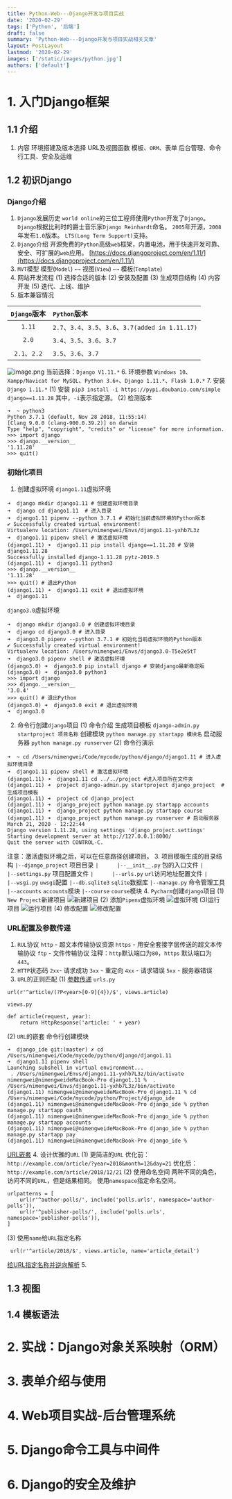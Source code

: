 ```yaml
---
title: Python-Web---Django开发与项目实战
date: '2020-02-29'
tags: ['Python', '后端']
draft: false
summary: 'Python-Web---Django开发与项目实战相关文章'
layout: PostLayout
lastmod: '2020-02-29'
images: ['/static/images/python.jpg']
authors: ['default']
---
```


# 1. 入门Django框架
## 1.1 介绍
1. 内容
环境搭建及版本选择
URL及视图函数
模板、`ORM`、表单
后台管理、命令行工具、安全及运维
## 1.2 初识Django
### Django介绍
1. `Django`发展历史
`world online`的三位工程师使用`Python`开发了`Django`。
`Django`根据比利时的爵士音乐家`Django Reinhardt`命名。
`2005`年开源，`2008`年发布`1.0`版本。
`LTS(Long Term Support)`支持。
2. `Django`介绍
开源免费的`Python`高级`web`框架，内置电池，用于快速开发可靠、安全、可扩展的`web`应用。
[https://docs.djangoproject.com/en/1.11/](https://docs.djangoproject.com/en/1.11/)
3. `MVT`模型
模型(`Model`) `←→` 视图(`View`) `←→` 模板(`Template`)
4. 网站开发流程
(1) 选择合适的版本
(2) 安装及配置
(3) 生成项目结构
(4) 内容开发
(5) 迭代、上线、维护
5. 版本兼容情况

|`Django`版本 | `Python`版本 |
|:--:|:--|
| `1.11` | `2.7`、`3.4`、`3.5`、`3.6`、`3.7(added in 1.11.17)` |
| `2.0` | `3.4`、`3.5`、`3.6`、`3.7` |
| `2.1`、`2.2` | `3.5`、`3.6`、`3.7` |
![image.png](https://upload-images.jianshu.io/upload_images/4989175-19c49dcdc44bc371.png?imageMogr2/auto-orient/strip%7CimageView2/2/w/1240)
当前选择：`Django V1.11.*`
6. 环境参数
`Windows 10`、`Xampp/Navicat for MySQL`、`Python 3.6+`、`Django 1.11.*`、`Flask 1.0.*`
7. 安装`Django 1.11.*`
(1) 安装
`pip3 install -i https://pypi.doubanio.com/simple django==1.11.28`
其中，`-i`表示指定源。
(2) 检测版本
```
➜  ~ python3
Python 3.7.1 (default, Nov 28 2018, 11:55:14) 
[Clang 9.0.0 (clang-900.0.39.2)] on darwin
Type "help", "copyright", "credits" or "license" for more information.
>>> import django
>>> django.__version__
'1.11.28'
>>> quit()
```
### 初始化项目
1. 创建虚拟环境
`django1.11`虚拟环境
```
➜  django mkdir django1.11 # 创建虚拟环境目录
➜  django cd django1.11  # 进入目录
➜  django1.11 pipenv --python 3.7.1 # 初始化当前虚拟环境的Python版本
✔ Successfully created virtual environment!
Virtualenv location: /Users/nimengwei/Envs/django1.11-yxhb7L3z
➜  django1.11 pipenv shell # 激活虚拟环境
(django1.11) ➜  django1.11 pip install django==1.11.28 # 安装django1.11.28
Successfully installed django-1.11.28 pytz-2019.3
(django1.11) ➜  django1.11 python3 
>>> django.__version__
'1.11.28'
>>> quit() # 退出Python
(django1.11) ➜  django1.11 exit # 退出虚拟环境
➜  django1.11 
```
`django3.0`虚拟环境
```
➜  django mkdir django3.0 # 创建虚拟环境目录
➜  django cd django3.0 # 进入目录
➜  django3.0 pipenv --python 3.7.1 # 初始化当前虚拟环境的Python版本
✔ Successfully created virtual environment! 
Virtualenv location: /Users/nimengwei/Envs/django3.0-T5e2e5tT
➜  django3.0 pipenv shell # 激活虚拟环境
(django3.0) ➜  django3.0 pip install django # 安装django最新稳定版
(django3.0) ➜  django3.0 python3
>>> import django
>>> django.__version__
'3.0.4'
>>> quit() # 退出Python
(django3.0) ➜  django3.0 exit # 退出虚拟环境
➜  django3.0 
```
2. 命令行创建`django`项目
(1) 命令介绍
生成项目模板 `django-admin.py startproject 项目名称`
创建模块 `python manage.py startapp 模块名`
启动服务器 `python manage.py runserver`
(2) 命令行演示
```
➜  ~ cd /Users/nimengwei/Code/mycode/python/django/django1.11 # 进入虚拟环境目录
➜  django1.11 pipenv shell # 激活虚拟环境
(django1.11) ➜  django1.11 cd ../../project #进入项目所在文件夹
(django1.11) ➜  project django-admin.py startproject django_project  # 生成项目模板
(django1.11) ➜  project cd django_project
(django1.11) ➜  django_project python manage.py startapp accounts
(django1.11) ➜  django_project python manage.py startapp course
(django1.11) ➜  django_project python manage.py runserver # 启动服务器
March 21, 2020 - 12:22:44
Django version 1.11.28, using settings 'django_project.settings'
Starting development server at http://127.0.0.1:8000/
Quit the server with CONTROL-C.
```
注意：激活虚拟环境之后，可以在任意路径创建项目。
3. 项目模板生成的目录结构
`|--django_project`  项目目录
`|      |--__init__.py`  包的入口文件
`|      |--settings.py`  项目配置文件
`|      |--urls.py`        `url`访问地址配置文件
`|      |--wsgi.py`      `uwsgi`配置
`|--db.sqlite3`          `sqlite`数据库
`|--manage.py`        命令管理工具
`|--accounts`            `accounts`模块
`|--course`                `course`模块
4. `Pycharm`创建`django`项目
(1) `New Project`新建项目
![新建项目](https://upload-images.jianshu.io/upload_images/4989175-b16bbb6636df99e1.png?imageMogr2/auto-orient/strip%7CimageView2/2/w/1240)
(2) 添加`Pipenv`虚拟环境
![虚拟环境](https://upload-images.jianshu.io/upload_images/4989175-cf481a99da946a31.png?imageMogr2/auto-orient/strip%7CimageView2/2/w/1240)
(3)运行项目
![运行项目](https://upload-images.jianshu.io/upload_images/4989175-ef764e6ec4b2752c.png?imageMogr2/auto-orient/strip%7CimageView2/2/w/1240)
(4) 修改配置
![修改配置](https://upload-images.jianshu.io/upload_images/4989175-9129c44d291979c0.png?imageMogr2/auto-orient/strip%7CimageView2/2/w/1240)
### URL配置及参数传递
1. `RUL`协议
`http` - 超文本传输协议资源 
`https` - 用安全套接字层传送的超文本传输协议
`ftp` - 文件传输协议
注释：`http`默认端口为`80`，`https` 默认端口为`443`。
2. `HTTP`状态码
`2xx`- 请求成功
`3xx` - 重定向
`4xx` - 请求错误
`5xx` - 服务器错误
3. `URL`的正则匹配
(1) [参数传递](https://github.com/nmwei/django_ide/commit/647385ac331665619c8f02724932ba33eba25073)
`urls.py`
```
url(r'^article/(?P<year>[0-9]{4})/$', views.article)
```
`views.py`
```
def article(request, year):
    return HttpResponse('article: ' + year)
```
(2) `URL`的嵌套
命令行创建模块
```
➜  django_ide git:(master) ✗ cd /Users/nimengwei/Code/mycode/python/django/django1.11
➜  django1.11 pipenv shell
Launching subshell in virtual environment...
 . /Users/nimengwei/Envs/django1.11-yxhb7L3z/bin/activate                                                                                           
nimengwei@nimengweideMacBook-Pro django1.11 %  . /Users/nimengwei/Envs/django1.11-yxhb7L3z/bin/activate
(django1.11) nimengwei@nimengweideMacBook-Pro django1.11 % cd /Users/nimengwei/Code/mycode/python/Project/django_ide
(django1.11) nimengwei@nimengweideMacBook-Pro django_ide % python manage.py startapp oauth
(django1.11) nimengwei@nimengweideMacBook-Pro django_ide % python manage.py startapp accounts
(django1.11) nimengwei@nimengweideMacBook-Pro django_ide % python manage.py startapp pay     
(django1.11) nimengwei@nimengweideMacBook-Pro django_ide % 
```
[URL嵌套](https://github.com/nmwei/django_ide/commit/76e13a28a7e5c63fb934e1816f77dd6de5a74062)
4. 设计优雅的`URL`
(1) 更简洁的`URL`
优化前：`http://example.com/article/?year=2018&month=12&day=21`
优化后：`http://example.com/article/2018/12/21`
(2) 使用命名空间
两种不同的角色，访问不同的`URL`，但是结果相同。
使用`namespace`指定命名空间。
```
urlpatterns = [
    url(r'^author-polls/', include('polls.urls', namespace='author-polls')),
    url(r'^publisher-polls/', include('polls.urls', namespace='publisher-polls')),
]
```
(3) 使用`name`给`URL`指定名称
```
 url(r'^article/2018/$', views.article, name='article_detail')
```
[给URL指定名称并逆向解析](https://github.com/nmwei/django_ide/commit/9b470cc3b13b37c3c8808192d38c34d292c12086)
5. 
## 1.3 视图
## 1.4 模板语法
# 2. 实战：Django对象关系映射（ORM）
# 3. 表单介绍与使用
# 4. Web项目实战-后台管理系统
# 5. Django命令工具与中间件
# 6. Django的安全及维护
